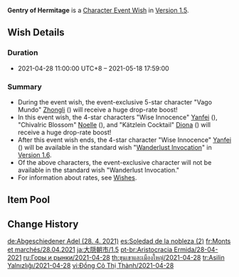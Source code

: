 {{Wish
|name              = Gentry of Hermitage 2021-04-28
|image             = Gentry of Hermitage 2021-04-28.png
|type              = Character Event
|duration          = event
|time_start        = 2021-04-28 11:00:00
|time_start_offset = GMT+8
|time_end          = 2021-05-18 17:59:00
|link              = https://genshin.hoyoverse.com/en/news/detail/12265
|preceding         = Farewell of Snezhnaya/2021-04-06
|succeeding        = Born of Ocean Swell/2021-05-18
|alongside         = Epitome Invocation/2021-04-28
|previous          = Gentry of Hermitage/2020-12-01
|next              = Gentry of Hermitage/2022-01-25
}}
'''Gentry of Hermitage''' is a [[Character Event Wish]] in [[Version 1.5]].

==Wish Details==
===Duration===
* 2021-04-28 11:00:00 UTC+8 &ndash; 2021-05-18 17:59:00

===Summary===
* During the event wish, the event-exclusive 5-star character "Vago Mundo" [[Zhongli]] ({{Geo}}) will receive a huge drop-rate boost!
* In this event wish, the 4-star characters "Wise Innocence" [[Yanfei]] ({{Pyro}}), "Chivalric Blossom" [[Noelle]] ({{Geo}}), and "Kätzlein Cocktail" [[Diona]] ({{Cryo}}) will receive a huge drop-rate boost!
* After this event wish ends, the 4-star character "Wise Innocence" [[Yanfei]] ({{Pyro}}) will be available in the standard wish "[[Wanderlust Invocation]]" in [[Version 1.6]].
* Of the above characters, the event-exclusive character will not be available in the standard wish "Wanderlust Invocation."
* For information about rates, see [[Wish]]es.

==Item Pool==
{{Wish Pool
|character_5_F = Zhongli
|character_4_F = Yanfei; Noelle; Diona
|character_5   = Diluc; Jean; Keqing; Mona; Qiqi
|character_4   = Barbara; Beidou; Bennett; Chongyun; Fischl; Ningguang; Razor; Rosaria; Sucrose; Xiangling; Xingqiu; Xinyan
|weapon_4      = Dragon's Bane; Eye of Perception; Favonius Codex; Favonius Greatsword; Favonius Lance; Favonius Sword; Favonius Warbow; Lion's Roar; Rainslasher; Rust; Sacrificial Bow; Sacrificial Fragments; Sacrificial Greatsword; Sacrificial Sword; The Bell; The Flute; The Stringless; The Widsith
|weapon_3      = Black Tassel; Bloodtainted Greatsword; Cool Steel; Debate Club; Emerald Orb; Ferrous Shadow; Harbinger of Dawn; Magic Guide; Raven Bow; Sharpshooter's Oath; Skyrider Sword; Slingshot; Thrilling Tales of Dragon Slayers
}}

==Change History==
{{Change History|1.5}}

[[de:Abgeschiedener Adel (28. 4. 2021)]]
[[es:Soledad de la nobleza (2)]]
[[fr:Monts et marchés/28.04.2021]]
[[ja:大隠朝市/1.5]]
[[pt-br:Aristocracia Ermida/28-04-2021]]
[[ru:Горы и рынки/2021-04-28]]
[[th:ขุนเขาและเมืองใหญ่/2021-04-28]]
[[tr:Asilin Yalnızlığı/2021-04-28]]
[[vi:Đồng Cỏ Thị Thành/2021-04-28]]